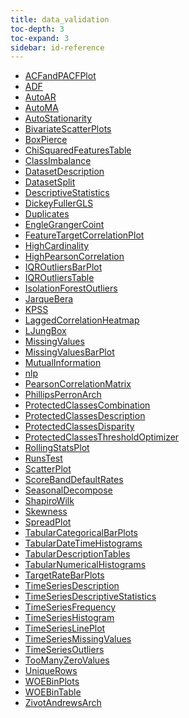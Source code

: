 ```yaml
---
title: data_validation
toc-depth: 3
toc-expand: 3
sidebar: id-reference
---
```


- [ACFandPACFPlot](data_validation/ACFandPACFPlot.qmd)
- [ADF](data_validation/ADF.qmd)
- [AutoAR](data_validation/AutoAR.qmd)
- [AutoMA](data_validation/AutoMA.qmd)
- [AutoStationarity](data_validation/AutoStationarity.qmd)
- [BivariateScatterPlots](data_validation/BivariateScatterPlots.qmd)
- [BoxPierce](data_validation/BoxPierce.qmd)
- [ChiSquaredFeaturesTable](data_validation/ChiSquaredFeaturesTable.qmd)
- [ClassImbalance](data_validation/ClassImbalance.qmd)
- [DatasetDescription](data_validation/DatasetDescription.qmd)
- [DatasetSplit](data_validation/DatasetSplit.qmd)
- [DescriptiveStatistics](data_validation/DescriptiveStatistics.qmd)
- [DickeyFullerGLS](data_validation/DickeyFullerGLS.qmd)
- [Duplicates](data_validation/Duplicates.qmd)
- [EngleGrangerCoint](data_validation/EngleGrangerCoint.qmd)
- [FeatureTargetCorrelationPlot](data_validation/FeatureTargetCorrelationPlot.qmd)
- [HighCardinality](data_validation/HighCardinality.qmd)
- [HighPearsonCorrelation](data_validation/HighPearsonCorrelation.qmd)
- [IQROutliersBarPlot](data_validation/IQROutliersBarPlot.qmd)
- [IQROutliersTable](data_validation/IQROutliersTable.qmd)
- [IsolationForestOutliers](data_validation/IsolationForestOutliers.qmd)
- [JarqueBera](data_validation/JarqueBera.qmd)
- [KPSS](data_validation/KPSS.qmd)
- [LaggedCorrelationHeatmap](data_validation/LaggedCorrelationHeatmap.qmd)
- [LJungBox](data_validation/LJungBox.qmd)
- [MissingValues](data_validation/MissingValues.qmd)
- [MissingValuesBarPlot](data_validation/MissingValuesBarPlot.qmd)
- [MutualInformation](data_validation/MutualInformation.qmd)
- [nlp](data_validation/nlp.qmd)
- [PearsonCorrelationMatrix](data_validation/PearsonCorrelationMatrix.qmd)
- [PhillipsPerronArch](data_validation/PhillipsPerronArch.qmd)
- [ProtectedClassesCombination](data_validation/ProtectedClassesCombination.qmd)
- [ProtectedClassesDescription](data_validation/ProtectedClassesDescription.qmd)
- [ProtectedClassesDisparity](data_validation/ProtectedClassesDisparity.qmd)
- [ProtectedClassesThresholdOptimizer](data_validation/ProtectedClassesThresholdOptimizer.qmd)
- [RollingStatsPlot](data_validation/RollingStatsPlot.qmd)
- [RunsTest](data_validation/RunsTest.qmd)
- [ScatterPlot](data_validation/ScatterPlot.qmd)
- [ScoreBandDefaultRates](data_validation/ScoreBandDefaultRates.qmd)
- [SeasonalDecompose](data_validation/SeasonalDecompose.qmd)
- [ShapiroWilk](data_validation/ShapiroWilk.qmd)
- [Skewness](data_validation/Skewness.qmd)
- [SpreadPlot](data_validation/SpreadPlot.qmd)
- [TabularCategoricalBarPlots](data_validation/TabularCategoricalBarPlots.qmd)
- [TabularDateTimeHistograms](data_validation/TabularDateTimeHistograms.qmd)
- [TabularDescriptionTables](data_validation/TabularDescriptionTables.qmd)
- [TabularNumericalHistograms](data_validation/TabularNumericalHistograms.qmd)
- [TargetRateBarPlots](data_validation/TargetRateBarPlots.qmd)
- [TimeSeriesDescription](data_validation/TimeSeriesDescription.qmd)
- [TimeSeriesDescriptiveStatistics](data_validation/TimeSeriesDescriptiveStatistics.qmd)
- [TimeSeriesFrequency](data_validation/TimeSeriesFrequency.qmd)
- [TimeSeriesHistogram](data_validation/TimeSeriesHistogram.qmd)
- [TimeSeriesLinePlot](data_validation/TimeSeriesLinePlot.qmd)
- [TimeSeriesMissingValues](data_validation/TimeSeriesMissingValues.qmd)
- [TimeSeriesOutliers](data_validation/TimeSeriesOutliers.qmd)
- [TooManyZeroValues](data_validation/TooManyZeroValues.qmd)
- [UniqueRows](data_validation/UniqueRows.qmd)
- [WOEBinPlots](data_validation/WOEBinPlots.qmd)
- [WOEBinTable](data_validation/WOEBinTable.qmd)
- [ZivotAndrewsArch](data_validation/ZivotAndrewsArch.qmd)
